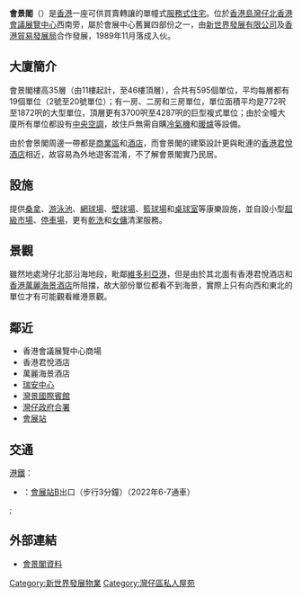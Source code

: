 {{Infobox_housinghk
|name=會景閣
|logo=
|photo=Convention Plaza Apartments (blue sky).jpg
|phototitle=
|address=[[灣仔|灣仔]][[港灣道|港灣道]]1號
|developer=[[新世界發展有限公司|新世界發展有限公司]]<br>[[香港貿易發展局|香港貿易發展局]]
|use=服務式住宅
|blocknumber=1座
|floornumber=35
|yearofcompletion=1989年11月
|former=[[灣仔北|灣仔北]]的維多利亞港海面
|facilities=各類型體育設備、小型超級市場和酒店式服務
|website=
}}

'''會景閣'''（{{lang-en|'''Convention Plaza Apartments'''}}）是[[香港|香港]]一座可供買賣轉讓的單幢式[[服務式住宅|服務式住宅]]。位於[[香港島|香港島]][[灣仔北|灣仔北]][[香港會議展覽中心|香港會議展覽中心]]西南旁，屬於會展中心舊翼四部份之一，由[[新世界發展有限公司|新世界發展有限公司]]及[[香港貿易發展局|香港貿易發展局]]合作發展，1989年11月落成入伙。

==大廈簡介==
會景閣樓高35層（由11樓起計，至46樓頂層），合共有595個單位，平均每層都有19個單位（2號至20號單位）；有一房、二房和三房單位，單位面積平均是772呎至1872呎的大型單位，頂層更有3700呎至4287呎的巨型複式單位；由於全幢大廈所有單位都設有[[中央空調|中央空調]]，故住戶無需自購[[冷氣機|冷氣機]]和[[暖爐|暖爐]]等設備。

由於會景閣周邊一帶都是[[商業區|商業區]]和[[酒店|酒店]]，而會景閣的建築設計更與毗連的[[香港君悅酒店|香港君悅酒店]]相近，故容易為外地遊客混淆，不了解會景閣實乃民居。

==設施==
提供[[桑拿|桑拿]]、[[游泳池|游泳池]]、[[網球場|網球場]]、[[壁球場|壁球場]]、[[籃球場|籃球場]]和[[桌球室|桌球室]]等康樂設施，並自設小型[[超級市場|超級市場]]、[[停車場|停車場]]，更有[[乾洗|乾洗]]和[[女傭|女傭]]清潔服務。

==景觀==
雖然地處灣仔北部沿海地段，毗鄰[[維多利亞港|維多利亞港]]，但是由於其北面有香港君悅酒店和[[香港萬麗海景酒店|香港萬麗海景酒店]]所阻擋，故大部份單位都看不到海景，實際上只有向西和東北的單位才有可能觀看維港景觀。

==鄰近==
*香港會議展覽中心商場
*香港君悅酒店
*萬麗海景酒店
*[[瑞安中心|瑞安中心]]
*[[灣景國際賓館|灣景國際賓館]]
*[[灣仔政府合署|灣仔政府合署]]
*[[會展站|會展站]]

==交通==
;[[港鐵|港鐵]]：
*{{港鐵路線標誌|EAL}}：[[會展站|會展站]]B出口（步行3分鐘）（2022年6-7通車）
;

==外部連結==
* [https://web.archive.org/web/20150217194642/http://www.cc1238.com/lp/xgd/wz/599587200952.html 會景閣資料]

{{HK-geo-stub}}

[[Category:新世界發展物業|Category:新世界發展物業]]
[[Category:灣仔區私人屋苑|Category:灣仔區私人屋苑]]